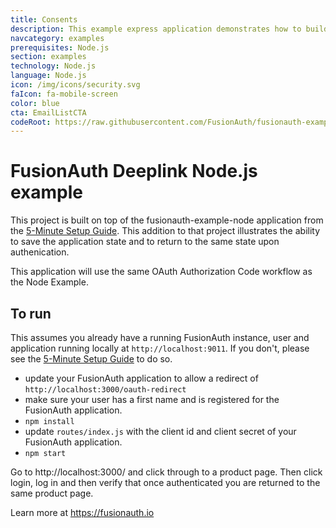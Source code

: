 ```yaml
---
title: Consents
description: This example express application demonstrates how to build an application with authentication and user consents using FusionAuth.
navcategory: examples
prerequisites: Node.js
section: examples
technology: Node.js
language: Node.js
icon: /img/icons/security.svg
faIcon: fa-mobile-screen
color: blue
cta: EmailListCTA
codeRoot: https://raw.githubusercontent.com/FusionAuth/fusionauth-example-node-deeplink/main
---
```


# FusionAuth Deeplink Node.js example

This project is built on top of the fusionauth-example-node application from the [5-Minute Setup Guide](https://fusionauth.io/docs/v1/tech/5-minute-setup-guide). This addition to that project illustrates the ability to save the application state and to return to the same state upon authenication.

This application will use the same OAuth Authorization Code workflow as the Node Example.

## To run

This assumes you already have a running FusionAuth instance, user and application running locally at `http://localhost:9011`. If you don't, please see the [5-Minute Setup Guide](https://fusionauth.io/docs/v1/tech/5-minute-setup-guide) to do so.

* update your FusionAuth application to allow a redirect of `http://localhost:3000/oauth-redirect`
* make sure your user has a first name and is registered for the FusionAuth application.
* `npm install`
* update `routes/index.js` with the client id and client secret of your FusionAuth application.
* `npm start`

Go to http://localhost:3000/ and click through to a product page. Then click login, log in and then verify that once authenticated you are returned to the same product page.

Learn more at https://fusionauth.io
